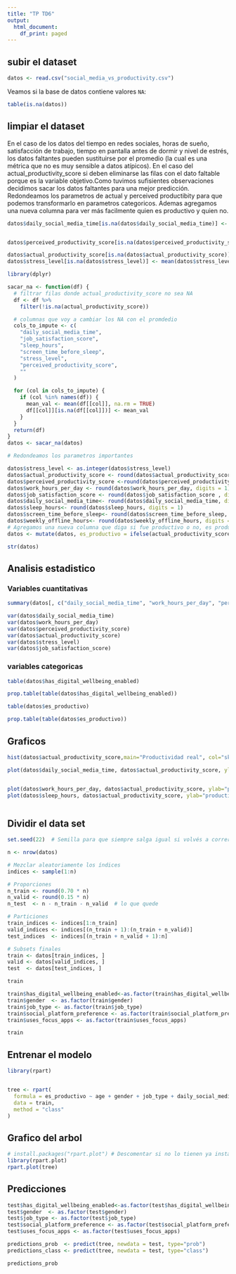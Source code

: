 ```yaml
---
title: "TP TD6"
output:
  html_document:
    df_print: paged
---
```


## **subir el dataset**

```r
datos <- read.csv("social_media_vs_productivity.csv")
```
Veamos si la base de datos contiene valores `NA`:

```r
table(is.na(datos))
```
## **limpiar el dataset**
En el caso de los datos del tiempo en redes sociales, horas de sueño, satisfacción de trabajo, tiempo en pantalla antes de dormir y nivel de estrés, los datos faltantes pueden sustituirse por el promedio (la cual es una métrica que no es muy sensible a datos atípicos).
En el caso del actual_productivity_score si deben eliminarse las filas con el dato faltable porque es la variable objetivo.Como tuvimos sufisientes observaciones decidimos sacar los datos faltantes para una mejor predicción. 
Redondeamos los parametros de actual y perceived productibity para que podemos transformarlo en parametros categoricos. Ademas agregamos una nueva columna para ver más facilmente quien es productivo y quien no. 

```r
                                            
datos$daily_social_media_time[is.na(datos$daily_social_media_time)] <- mean(datos$daily_social_media_time, na.rm = TRUE)


datos$perceived_productivity_score[is.na(datos$perceived_productivity_score)] <- mean(datos$perceived_productivity_score, na.rm = TRUE)

datos$actual_productivity_score[is.na(datos$actual_productivity_score)] <- mean(datos$actual_productivity_score, na.rm = TRUE)
datos$stress_level[is.na(datos$stress_level)] <- mean(datos$stress_level, na.rm = TRUE)

```
```r
library(dplyr)

sacar_na <- function(df) {
  # filtrar filas donde actual_productivity_score no sea NA
  df <- df %>%
    filter(!is.na(actual_productivity_score))

  # columnas que voy a cambiar los NA con el promdedio
  cols_to_impute <- c(
    "daily_social_media_time",
    "job_satisfaction_score",
    "sleep_hours",
    "screen_time_before_sleep",
    "stress_level",
    "perceived_productivity_score",
    ""
  )

  for (col in cols_to_impute) {
    if (col %in% names(df)) {
      mean_val <- mean(df[[col]], na.rm = TRUE)
      df[[col]][is.na(df[[col]])] <- mean_val
    }
  }
  return(df)
}
datos <- sacar_na(datos)
```
```r
# Redondeamos los parametros importantes

datos$stress_level <- as.integer(datos$stress_level)
datos$actual_productivity_score <- round(datos$actual_productivity_score, digits = 1)
datos$perceived_productivity_score <-round(datos$perceived_productivity_score, digits = 1)
datos$work_hours_per_day <- round(datos$work_hours_per_day, digits = 1)
datos$job_satisfaction_score <- round(datos$job_satisfaction_score , digits = 1)
datos$daily_social_media_time<- round(datos$daily_social_media_time, digits = 1)
datos$sleep_hours<- round(datos$sleep_hours, digits = 1)
datos$screen_time_before_sleep<- round(datos$screen_time_before_sleep, digits = 1)
datos$weekly_offline_hours<- round(datos$weekly_offline_hours, digits = 1)
# Agregamos una nueva columna que diga si fue productivo o no, es productivo si la productividad actual es mayor a 5
datos <- mutate(datos, es_productivo = ifelse(actual_productivity_score > 5.5, false, true))

str(datos)

```
## Analisis estadistico
### **Variables cuantitativas** 
```r
summary(datos[, c("daily_social_media_time", "work_hours_per_day", "perceived_productivity_score", "actual_productivity_score", "stress_level", "job_satisfaction_score")])

var(datos$daily_social_media_time)
var(datos$work_hours_per_day) 
var(datos$perceived_productivity_score) 
var(datos$actual_productivity_score) 
var(datos$stress_level)
var(datos$job_satisfaction_score)
```
### **variables categoricas**

```r

table(datos$has_digital_wellbeing_enabled)

prop.table(table(datos$has_digital_wellbeing_enabled))

table(datos$es_productivo)

prop.table(table(datos$es_productivo))
```
## **Graficos**


```r
hist(datos$actual_productivity_score,main="Productividad real", col="skyblue")
```
```r


plot(datos$daily_social_media_time, datos$actual_productivity_score, ylab="productividad real",xlab="horas en las redes sociales",main="", xlim=c(0, 18), ylim=c(0, 11))


plot(datos$work_hours_per_day, datos$actual_productivity_score, ylab="productividad real", xlab="horas de trabajo",main="", xlim=c(0, 13), ylim=c(0, 11))
plot(datos$sleep_hours, datos$actual_productivity_score, ylab="productividad real", xlab="productividad real",main="", xlim=c(3, 10), ylim=c(0, 11))



```
## Dividir el data set
```r
set.seed(22)  # Semilla para que siempre salga igual si volvés a correrlo

n <- nrow(datos)

# Mezclar aleatoriamente los índices
indices <- sample(1:n)

# Proporciones
n_train <- round(0.70 * n)
n_valid <- round(0.15 * n)
n_test  <- n - n_train - n_valid  # lo que quede

# Particiones
train_indices <- indices[1:n_train]
valid_indices <- indices[(n_train + 1):(n_train + n_valid)]
test_indices  <- indices[(n_train + n_valid + 1):n]

# Subsets finales
train <- datos[train_indices, ]
valid <- datos[valid_indices, ]
test  <- datos[test_indices, ]
```
```r
train
```
```r

train$has_digital_wellbeing_enabled<-as.factor(train$has_digital_wellbeing_enabled)
train$gender  <- as.factor(train$gender)
train$job_type <- as.factor(train$job_type)
train$social_platform_preference <- as.factor(train$social_platform_preference)
train$uses_focus_apps <- as.factor(train$uses_focus_apps)

```


```r
train
```
## Entrenar el modelo
```r
library(rpart)


tree <- rpart(
  formula = es_productivo ~ age + gender + job_type + daily_social_media_time + social_platform_preference + number_of_notifications + work_hours_per_day + perceived_productivity_score + stress_level + sleep_hours + screen_time_before_sleep + breaks_during_work + uses_focus_apps + has_digital_wellbeing_enabled + coffee_consumption_per_day + days_feeling_burnout_per_month + weekly_offline_hours + job_satisfaction_score,
  data = train,
  method = "class"
)


```
## Grafico del arbol 
```r
# install.packages("rpart.plot") # Descomentar si no lo tienen ya instalado.
library(rpart.plot)
rpart.plot(tree)

```
## Predicciones
```r

test$has_digital_wellbeing_enabled<-as.factor(test$has_digital_wellbeing_enabled)
test$gender  <- as.factor(test$gender)
test$job_type <- as.factor(test$job_type)
test$social_platform_preference <- as.factor(test$social_platform_preference)
test$uses_focus_apps <- as.factor(test$uses_focus_apps)

```
```r

predictions_prob  <- predict(tree, newdata = test, type="prob")
predictions_class <- predict(tree, newdata = test, type="class")
```
```r

predictions_prob
```


